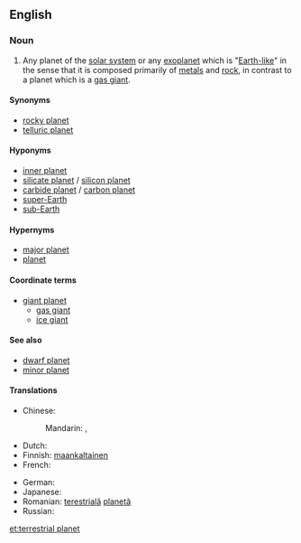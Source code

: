 ==English==

===Noun===
{{wikipedia}}
{{en-noun|head=[[terrestrial]] [[planet]]}}

# Any planet of the [[solar system]] or any [[exoplanet]] which is "[[Earth]][[-like]]" in the sense that it is composed primarily of [[metal]]s and [[rock]], in contrast to a planet which is a [[gas giant]].

====Synonyms====
* [[rocky planet]]
* [[telluric planet]]

====Hyponyms====
* [[inner planet]] {{gloss|in the Solar System}}
* [[silicate planet]] / [[silicon planet]]
* [[carbide planet]] / [[carbon planet]]
* [[super-Earth]]
* [[sub-Earth]]

====Hypernyms====
* [[major planet]]
* [[planet]]

====Coordinate terms====
* [[giant planet]]
** [[gas giant]]
** [[ice giant]]

====See also====
* [[dwarf planet]]
* [[minor planet]]

====Translations====
{{trans-top|Any planet of the solar system or any exoplanet which is Earth-like}}
* Chinese:
*: Mandarin: {{t+|cmn|類地行星|sc=Hani}}, {{t+|cmn|类地行星|tr=lèidì xíngxīng|sc=Hani}}
* Dutch: {{t|nl|aardse planeet|f}}
* Finnish: [[maankaltainen]] {{t+|fi|planeetta}}
* French: {{t+|fr|planète tellurique|f}}
{{trans-mid}}
* German: {{t|de|erdähnlicher Planet|m}}
* Japanese: {{t+|ja|地球型惑星|tr=ちきゅうがたわくせい, chikyūgata wakusei|sc=Jpan}}
* Romanian: [[terestru|terestrială]] [[planetă]] {{g|f}}
* Russian: {{t|ru|плане́та земно́го ти́па|f|tr=planéta zemnóvo típa}}
{{trans-bottom}}

{{topics|en|Types of planets}}

[[et:terrestrial planet]]
